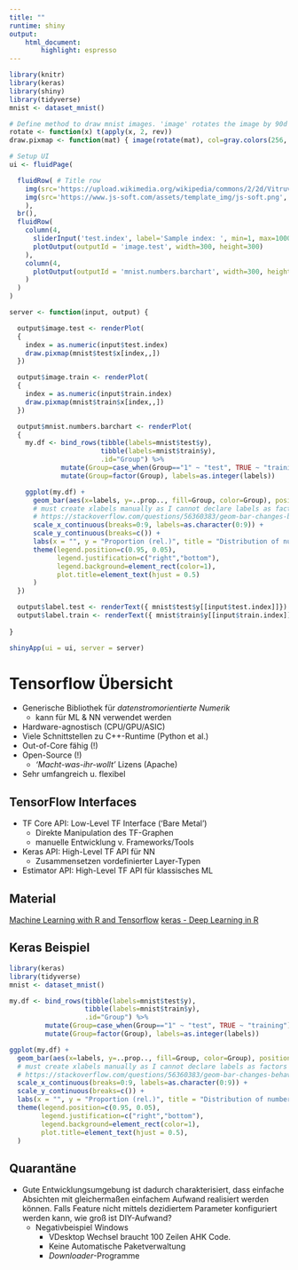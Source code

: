 ```yaml
---
title: ""
runtime: shiny
output:
    html_document:
        highlight: espresso
---
```


<!--
# Exploring the MNIST Dataset

Let's load the MNIST data using a keras' built-in function.
```r
library(knitr)
library(keras)
mnist <- dataset_mnist()

cat("Dimensions of the MNIST data:\n Test: ", dim(mnist$test$x), "\nTrain: ", dim(mnist$train$x))
```

The dataset is split into a test set and a training set of 10K samples and 60K samples, respectively. Each sample is a
$28 \times 28$ grayscale pixmap.
-->

```r
library(knitr)
library(keras)
library(shiny)
library(tidyverse)
mnist <- dataset_mnist()

# Define method to draw mnist images. 'image' rotates the image by 90d for whatever reason.
rotate <- function(x) t(apply(x, 2, rev))
draw.pixmap <- function(mat) { image(rotate(mat), col=gray.colors(256, 0.0, 1.0), axes=FALSE) }

# Setup UI
ui <- fluidPage(

  fluidRow( # Title row
    img(src='https://upload.wikimedia.org/wikipedia/commons/2/2d/Vitruvian-Icon-Gray.png', hspace="20", height="120px"),
    img(src='https://www.js-soft.com/assets/template_img/js-soft.png', height="80px")
    ),
  br(), 
  fluidRow(
    column(4,
      sliderInput('test.index', label='Sample index: ', min=1, max=10000, value=1),
      plotOutput(outputId = 'image.test', width=300, height=300)
    ),
    column(4,
      plotOutput(outputId = 'mnist.numbers.barchart', width=300, height=300)
    )
  )
)

server <- function(input, output) {

  output$image.test <- renderPlot(
  {
    index = as.numeric(input$test.index)
    draw.pixmap(mnist$test$x[index,,])
  })

  output$image.train <- renderPlot(
  {
    index = as.numeric(input$train.index)
    draw.pixmap(mnist$train$x[index,,])
  })

  output$mnist.numbers.barchart <- renderPlot(
  {
    my.df <- bind_rows(tibble(labels=mnist$test$y), 
                       tibble(labels=mnist$train$y),
                       .id="Group") %>%
             mutate(Group=case_when(Group=="1" ~ "test", TRUE ~ "training")) %>%
             mutate(Group=factor(Group), labels=as.integer(labels))

    ggplot(my.df) +
      geom_bar(aes(x=labels, y=..prop.., fill=Group, color=Group), position="dodge") +
      # must create xlabels manually as I cannot declare labels as factors (bugs). See
      # https://stackoverflow.com/questions/56360383/geom-bar-changes-behavior-when-variable-is-factor
      scale_x_continuous(breaks=0:9, labels=as.character(0:9)) +
      scale_y_continuous(breaks=c()) +
      labs(x = "", y = "Proportion (rel.)", title = "Distribution of numbers in MNIST") +
      theme(legend.position=c(0.95, 0.05),
            legend.justification=c("right","bottom"),
            legend.background=element_rect(color=1),
            plot.title=element_text(hjust = 0.5)
      )
  })

  output$label.test <- renderText({ mnist$test$y[[input$test.index]]})
  output$label.train <- renderText({ mnist$train$y[[input$train.index]]})
  
}

shinyApp(ui = ui, server = server)
```

# Tensorflow Übersicht 

* Generische Bibliothek für *datenstromorientierte Numerik*
  + kann für ML & NN verwendet werden
* Hardware-agnostisch (CPU/GPU/ASIC)
* Viele Schnittstellen zu C++-Runtime (Python et al.)
* Out-of-Core fähig (!)
* Open-Source (!)
  + *'Macht-was-ihr-wollt'* Lizens (Apache)
* Sehr umfangreich u. flexibel


## TensorFlow Interfaces

* TF Core API: Low-Level TF Interface ('Bare Metal')
  + Direkte Manipulation des TF-Graphen
  + manuelle Entwicklung v. Frameworks/Tools
* Keras API:  High-Level TF API für NN
  + Zusammensetzen vordefinierter Layer-Typen
* Estimator API: High-Level TF API für klassisches ML

## Material

[Machine Learning with R and Tensorflow](https://www.youtube.com/watch?v=atiYXm7JZv0)
[keras - Deep Learning in R](https://www.datacamp.com/community/tutorials/keras-r-deep-learning)

## Keras Beispiel

```r
library(keras)
library(tidyverse)
mnist <- dataset_mnist()

my.df <- bind_rows(tibble(labels=mnist$test$y), 
                   tibble(labels=mnist$train$y),
                   .id="Group") %>%
         mutate(Group=case_when(Group=="1" ~ "test", TRUE ~ "training")) %>%
         mutate(Group=factor(Group), labels=as.integer(labels))

ggplot(my.df) +
  geom_bar(aes(x=labels, y=..prop.., fill=Group, color=Group), position="dodge") +
  # must create xlabels manually as I cannot declare labels as factors (bugs). See
  # https://stackoverflow.com/questions/56360383/geom-bar-changes-behavior-when-variable-is-factor
  scale_x_continuous(breaks=0:9, labels=as.character(0:9)) +
  scale_y_continuous(breaks=c()) +
  labs(x = "", y = "Proportion (rel.)", title = "Distribution of numbers in MNIST") +
  theme(legend.position=c(0.95, 0.05),
        legend.justification=c("right","bottom"),
        legend.background=element_rect(color=1),
        plot.title=element_text(hjust = 0.5),
  )
```

## Quarantäne

* Gute Entwicklungsumgebung ist dadurch charakterisiert, dass einfache Absichten mit gleichermaßen einfachem Aufwand realisiert werden können. Falls Feature nicht mittels dezidiertem Parameter konfiguriert werden kann, wie groß ist DIY-Aufwand?
  + Negativbeispiel Windows 
    * VDesktop Wechsel braucht 100 Zeilen AHK Code.
    * Keine Automatische Paketverwaltung
    * *Downloader*-Programme
